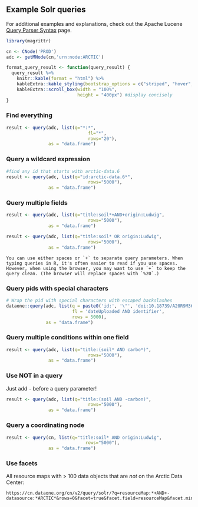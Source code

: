 ## Example Solr queries

For additional examples and explanations, check out the Apache Lucene [Query Parser Syntax](https://lucene.apache.org/core/2_9_4/queryparsersyntax.html) page.

```r
library(magrittr)

cn <- CNode('PROD')
adc <- getMNode(cn,'urn:node:ARCTIC')

format_query_result <- function(query_result) {
  query_result %>% 
    knitr::kable(format = "html") %>% 
    kableExtra::kable_styling(bootstrap_options = c("striped", "hover", "condensed")) %>% 
    kableExtra::scroll_box(width = "100%",
                           height = "400px") #display concisely
}
```

### Find everything

```r
result <- query(adc, list(q="*:*",
                               fl="*",
                               rows="20"),
                as = "data.frame")
```

### Query a wildcard expression 

```r
#find any id that starts with arctic-data.6
result <- query(adc, list(q="id:arctic-data.6*",
                               rows="5000"),
                as = "data.frame")
```

### Query multiple fields 

```r
result <- query(adc, list(q="title:soil*+AND+origin:Ludwig",
                               rows="5000"),
                as = "data.frame")
```

```r
result <- query(adc, list(q="title:soil* OR origin:Ludwig",
                               rows="5000"),
                as = "data.frame")
```

```block
You can use either spaces or `+` to separate query parameters. When typing queries in R, it's often easier to read if you use spaces. However, when using the browser, you may want to use `+` to keep the query clean. (The browser will replace spaces with `%20`.)
```

### Query pids with special characters 
```r
# Wrap the pid with special characters with escaped backslashes
dataone::query(adc, list(q = paste0('id:', '\"', 'doi:10.18739/A20R9M36V', '\"'),
                         fl = 'dateUploaded AND identifier',
                         rows = 5000),
               as = "data.frame")
```

### Query multiple conditions within one field

```r
result <- query(adc, list(q="title:(soil* AND carbo*)",
                               rows="5000"),
                as = "data.frame") 
```

### Use NOT in a query

Just add `-` before a query parameter!

```r
result <- query(adc, list(q="title:(soil AND -carbon)",
                               rows="5000"),
                as = "data.frame")
```

### Query a coordinating node

```r
result <- query(cn, list(q="title:soil* AND origin:Ludwig",
                              rows="5000"),
                as = "data.frame")
```

### Use facets

All resource maps with > 100 data objects that are _not_ on the Arctic Data Center:

```
https://cn.dataone.org/cn/v2/query/solr/?q=resourceMap:*+AND+-datasource:*ARCTIC*&rows=0&facet=true&facet.field=resourceMap&facet.mincount=100
```
